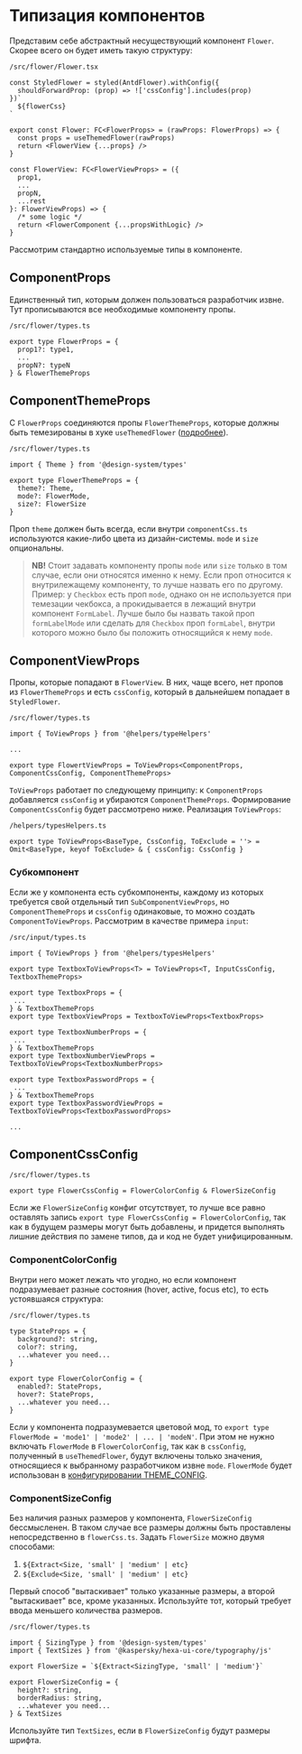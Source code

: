 
<Meta title="Docs/Типизация компонентов" />

# Типизация компонентов
Представим себе абстрактный несуществующий компонент `Flower`. Скорее всего он будет иметь такую структуру:
```
/src/flower/Flower.tsx

const StyledFlower = styled(AntdFlower).withConfig({
  shouldForwardProp: (prop) => !['cssConfig'].includes(prop)
})`
  ${flowerCss}
`

export const Flower: FC<FlowerProps> = (rawProps: FlowerProps) => {
  const props = useThemedFlower(rawProps)
  return <FlowerView {...props} />
}

const FlowerView: FC<FlowerViewProps> = ({
  prop1,
  ...
  propN,
  ...rest
}: FlowerViewProps) => {
  /* some logic */
  return <FlowerComponent {...propsWithLogic} />
}
```
Рассмотрим стандартно используемые типы в компоненте.
## ComponentProps
Единственный тип, которым должен пользоваться разработчик извне. Тут прописываются все необходимые компоненту пропы.
```
/src/flower/types.ts

export type FlowerProps = {
  prop1?: type1,
  ...
  propN?: typeN
} & FlowerThemeProps
```
## ComponentThemeProps
С `FlowerProps` соединяются пропы `FlowerThemeProps`, которые должны быть темезированы в хуке `useThemedFlower`
([подробнее](?path=/docs/docs-использование-usethemedcomponent--docs)).
```
/src/flower/types.ts

import { Theme } from '@design-system/types'

export type FlowerThemeProps = {
  theme?: Theme,
  mode?: FlowerMode,
  size?: FlowerSize
}
```
Проп `theme` должен быть всегда, если внутри `componentCss.ts` используются какие-либо цвета из дизайн-системы.
`mode` и `size` опциональны.
> __NB!__ Стоит задавать компоненту пропы `mode` или `size` только в том случае, если они относятся именно к нему.
Если проп относится к внутрилежащему компоненту, то лучше назвать его по другому. Пример: у `Checkbox` есть
проп `mode`, однако он не используется при темезации чекбокса, а прокидывается в лежащий внутри компонент `FormLabel`.
Лучше было бы назвать такой проп `formLabelMode` или сделать для `Checkbox` проп `formLabel`, внутри которого можно было бы положить
относящийся к нему `mode`.

## ComponentViewProps
Пропы, которые попадают в `FlowerView`. В них, чаще всего, нет пропов из `FlowerThemeProps` и есть `cssConfig`,
который в дальнейшем попадает в `StyledFlower`.
```
/src/flower/types.ts

import { ToViewProps } from '@helpers/typeHelpers'

...

export type FlowertViewProps = ToViewProps<ComponentProps, ComponentCssConfig, ComponentThemeProps>
```
`ToViewProps` работает по следующему принципу: к `ComponentProps` добавляется `cssConfig` и убираются
`ComponentThemeProps`. Формирование `ComponentCssConfig` будет рассмотрено ниже. Реализация `ToViewProps`:
```
/helpers/typesHelpers.ts

export type ToViewProps<BaseType, CssConfig, ToExclude = ''> = Omit<BaseType, keyof ToExclude> & { cssConfig: CssConfig }
```
### Субкомпонент
Если же у компонента есть субкомпоненты, каждому из которых требуется свой отдельный тип `SubComponentViewProps`,
но `ComponentThemeProps` и `cssConfig` одинаковые, то можно создать `ComponentToViewProps`. Рассмотрим в качестве примера `input`:
```
/src/input/types.ts

import { ToViewProps } from '@helpers/typesHelpers'

export type TextboxToViewProps<T> = ToViewProps<T, InputCssConfig, TextboxThemeProps>

export type TextboxProps = {
 ...
} & TextboxThemeProps
export type TextboxViewProps = TextboxToViewProps<TextboxProps>

export type TextboxNumberProps = {
 ...
} & TextboxThemeProps
export type TextboxNumberViewProps = TextboxToViewProps<TextboxNumberProps>

export type TextboxPasswordProps = {
 ...
} & TextboxThemeProps
export type TextboxPasswordViewProps = TextboxToViewProps<TextboxPasswordProps>

...
```
## ComponentCssConfig
```
/src/flower/types.ts

export type FlowerCssConfig = FlowerColorConfig & FlowerSizeConfig
```
Если же `FlowerSizeConfig` конфиг отсутствует, то лучше все равно оставлять запись
`export type FlowerCssConfig = FlowerColorConfig`, так как в будущем размеры могут быть добавлены, и придется
выполнять лишние действия по замене типов, да и код не будет унифицированным.
### ComponentColorConfig
Внутри него может лежать что угодно, но если компонент подразумевает разные состояния (hover, active, focus etc), то
есть устоявшаяся структура:
```
/src/flower/types.ts

type StateProps = {
  background?: string,
  color?: string,
  ...whatever you need...
}

export type FlowerColorConfig = {
  enabled?: StateProps,
  hover?: StateProps,
  ...whatever you need...
}
```
Если у компонента подразумевается цветовой мод, то `export type FlowerMode = 'mode1' | 'mode2' | ... | 'modeN'`.
При этом не нужно включать `FlowerMode` в `FlowerColorConfig`, так как в `cssConfig`, полученный в `useThemedFlower`,
будут включены только значения, относящиеся к выбранному разработчиком извне `mode`. `FlowerMode` будет использован
в [конфигурировании THEME_CONFIG](?path=/docs/docs-конфигурирование-theme-config--docs).
### ComponentSizeConfig
Без наличия разных размеров у компонента, `FlowerSizeConfig` бессмысленен. В таком случае все размеры должны быть проставлены
непосредственно в `flowerCss.ts`. Задать `FlowerSize` можно двумя способами:
1. `${Extract<Size, 'small' | 'medium' | etc}`
2. `${Exclude<Size, 'small' | 'medium' | etc}`

Первый способ "вытаскивает" только указанные размеры, а второй "вытаскивает" все, кроме указанных. Используйте тот, который
требует ввода меньшего количества размеров.
```
/src/flower/types.ts

import { SizingType } from '@design-system/types'
import { TextSizes } from '@kaspersky/hexa-ui-core/typography/js'

export FlowerSize = `${Extract<SizingType, 'small' | 'medium'}`

export FlowerSizeConfig = {
  height?: string,
  borderRadius: string,
  ...whatever you need...
} & TextSizes
```
Используйте тип `TextSizes`, если в `FlowerSizeConfig` будут размеры шрифта.
